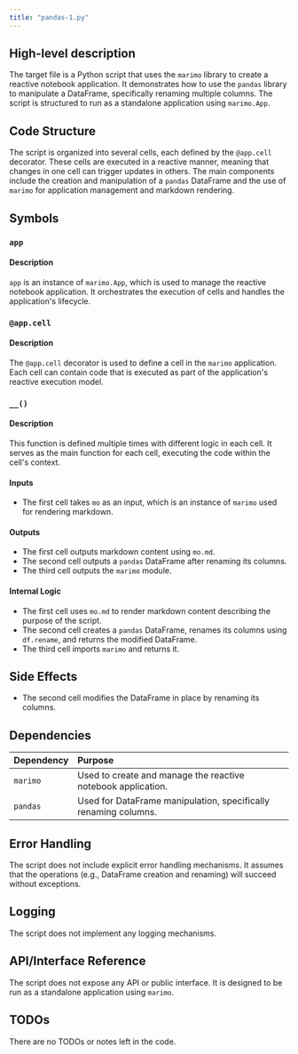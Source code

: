 ```yaml
---
title: "pandas-1.py"
---
```


## High-level description

The target file is a Python script that uses the `marimo` library to create a reactive notebook application. It demonstrates how to use the `pandas` library to manipulate a DataFrame, specifically renaming multiple columns. The script is structured to run as a standalone application using `marimo.App`.

## Code Structure

The script is organized into several cells, each defined by the `@app.cell` decorator. These cells are executed in a reactive manner, meaning that changes in one cell can trigger updates in others. The main components include the creation and manipulation of a `pandas` DataFrame and the use of `marimo` for application management and markdown rendering.

## Symbols

### `app`
#### Description
`app` is an instance of `marimo.App`, which is used to manage the reactive notebook application. It orchestrates the execution of cells and handles the application's lifecycle.

### `@app.cell`
#### Description
The `@app.cell` decorator is used to define a cell in the `marimo` application. Each cell can contain code that is executed as part of the application's reactive execution model.

### `__()`
#### Description
This function is defined multiple times with different logic in each cell. It serves as the main function for each cell, executing the code within the cell's context.

#### Inputs
- The first cell takes `mo` as an input, which is an instance of `marimo` used for rendering markdown.

#### Outputs
- The first cell outputs markdown content using `mo.md`.
- The second cell outputs a `pandas` DataFrame after renaming its columns.
- The third cell outputs the `marimo` module.

#### Internal Logic
- The first cell uses `mo.md` to render markdown content describing the purpose of the script.
- The second cell creates a `pandas` DataFrame, renames its columns using `df.rename`, and returns the modified DataFrame.
- The third cell imports `marimo` and returns it.

## Side Effects
- The second cell modifies the DataFrame in place by renaming its columns.

## Dependencies

| Dependency | Purpose |
|:-----------|:--------|
| `marimo` | Used to create and manage the reactive notebook application. |
| `pandas` | Used for DataFrame manipulation, specifically renaming columns. |

## Error Handling
The script does not include explicit error handling mechanisms. It assumes that the operations (e.g., DataFrame creation and renaming) will succeed without exceptions.

## Logging
The script does not implement any logging mechanisms.

## API/Interface Reference
The script does not expose any API or public interface. It is designed to be run as a standalone application using `marimo`.

## TODOs
There are no TODOs or notes left in the code.